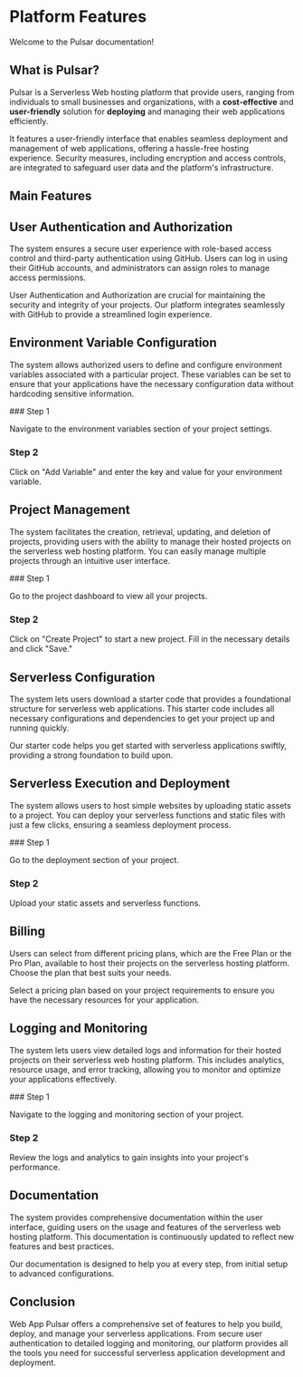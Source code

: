 
# Platform Features

Welcome to the Pulsar documentation!

## What is Pulsar?

Pulsar is a Serverless Web hosting platform that provide users, ranging from individuals to small businesses and organizations, with a **cost-effective** and **user-friendly** solution for **deploying** and managing their web applications efficiently.

It features a user-friendly interface that enables seamless deployment and management of web applications, offering a hassle-free hosting experience. Security measures, including encryption and access controls, are integrated to safeguard user data and the platform's infrastructure.

## Main Features

## User Authentication and Authorization

The system ensures a secure user experience with role-based access control and third-party authentication using GitHub. Users can log in using their GitHub accounts, and administrators can assign roles to manage access permissions.

<Callout>
	User Authentication and Authorization are crucial for maintaining the security
	and integrity of your projects. Our platform integrates seamlessly with GitHub
	to provide a streamlined login experience.
</Callout>

## Environment Variable Configuration

The system allows authorized users to define and configure environment variables associated with a particular project. These variables can be set to ensure that your applications have the necessary configuration data without hardcoding sensitive information.

<Steps>
### Step 1

Navigate to the environment variables section of your project settings.

### Step 2

Click on "Add Variable" and enter the key and value for your environment variable.

</Steps>

## Project Management

The system facilitates the creation, retrieval, updating, and deletion of projects, providing users with the ability to manage their hosted projects on the serverless web hosting platform. You can easily manage multiple projects through an intuitive user interface.

<Steps>
### Step 1

Go to the project dashboard to view all your projects.

### Step 2

Click on "Create Project" to start a new project. Fill in the necessary details and click "Save."

</Steps>

## Serverless Configuration

The system lets users download a starter code that provides a foundational structure for serverless web applications. This starter code includes all necessary configurations and dependencies to get your project up and running quickly.

<Callout>
	Our starter code helps you get started with serverless applications swiftly,
	providing a strong foundation to build upon.
</Callout>

## Serverless Execution and Deployment

The system allows users to host simple websites by uploading static assets to a project. You can deploy your serverless functions and static files with just a few clicks, ensuring a seamless deployment process.

<Steps>
### Step 1

Go to the deployment section of your project.

### Step 2

Upload your static assets and serverless functions.

</Steps>

## Billing

Users can select from different pricing plans, which are the Free Plan or the Pro Plan, available to host their projects on the serverless hosting platform. Choose the plan that best suits your needs.

<Callout>
	Select a pricing plan based on your project requirements to ensure you have
	the necessary resources for your application.
</Callout>

## Logging and Monitoring

The system lets users view detailed logs and information for their hosted projects on their serverless web hosting platform. This includes analytics, resource usage, and error tracking, allowing you to monitor and optimize your applications effectively.

<Steps>
### Step 1

Navigate to the logging and monitoring section of your project.

### Step 2

Review the logs and analytics to gain insights into your project's performance.

</Steps>

## Documentation

The system provides comprehensive documentation within the user interface, guiding users on the usage and features of the serverless web hosting platform. This documentation is continuously updated to reflect new features and best practices.

<Callout>
	Our documentation is designed to help you at every step, from initial setup to
	advanced configurations.
</Callout>

## Conclusion

Web App Pulsar offers a comprehensive set of features to help you build, deploy, and manage your serverless applications. From secure user authentication to detailed logging and monitoring, our platform provides all the tools you need for successful serverless application development and deployment.
